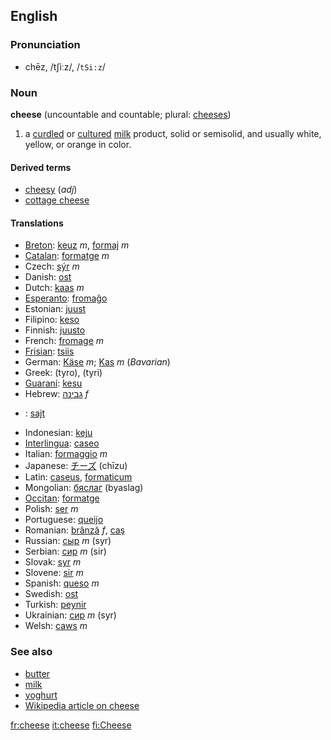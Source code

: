 ==English==
=== Pronunciation ===
*chēz, /tʃiːz/, /<tt>tSi:z</tt>/

=== Noun ===
'''cheese''' (uncountable and countable; plural: [[chees]]es)

# a [[curdle]]d or [[culture]]d [[milk]] product, solid or semisolid, and usually white, yellow, or orange in color.

====Derived terms====
*[[cheesy]] (''adj'')
*[[cottage cheese]]

==== Translations ====
*[[Breton]]: [[keuz]] ''m'', [[formaj]] ''m''
*[[Catalan]]: [[formatge]] ''m''
*Czech: [[sýr]] ''m''
*Danish: [[ost]]
*Dutch: [[kaas]] ''m''
*[[Esperanto]]: [[fromaĝo]]
*Estonian: [[juust]]
*Filipino: [[keso]]
*Finnish: [[juusto]]
*French: [[fromage]] ''m''
*[[Frisian]]: [[tsiis]]
*German: [[Käse]] ''m''; [[Kas]] ''m'' (''Bavarian'')
*Greek: (tyro), (tyri)
*[[Guaraní]]: [[kesu]]
*Hebrew: [[גבינה]] ''f''
*{{hu}}: [[sajt]]
*Indonesian: [[keju]]
*[[Interlingua]]: [[caseo]]
*Italian: [[formaggio]] ''m''
*Japanese: [[チーズ]] (chīzu)
*Latin: [[caseus]], [[formaticum]]
*Mongolian: [[бяслаг]] (byaslag)
*[[Occitan]]: [[formatge]]
*Polish: [[ser]] ''m''
*Portuguese: [[queijo]]
*Romanian: [[brânză]] ''f'', [[caş]]
*Russian: [[сыр]] ''m'' (syr)
*Serbian: [[сир]] ''m'' (sir)
*Slovak: [[syr]] ''m''
*Slovene: [[sir]] ''m''
*Spanish: [[queso]] ''m''
*Swedish: [[ost]]
*Turkish: [[peynir]]
*Ukrainian: [[сир]] ''m'' (syr)
*Welsh: [[caws]] ''m''

===See also===
*[[butter]]
*[[milk]]
*[[yoghurt]]
*[[w:Cheese|Wikipedia article on cheese]]

[[fr:cheese]]
[[it:cheese]]
[[fi:Cheese]]